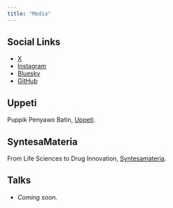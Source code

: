 ```yaml
---
title: "Media"
---
```


## Social Links
- [X](https://x.com/lk01sg)
- [Instagram](https://www.instagram.com/lk01sg)
- [Bluesky](https://bsky.app/profile/lk01sg.bsky.social)
- [GitHub](https://github.com/lk01sg)

## Uppeti
Puppik Penyawo Batin, [Uppeti](https://uppeti.substack.com).

## SyntesaMateria
From Life Sciences to Drug Innovation, [Syntesamateria](https://syntesamateria.substack.com).

## Talks
- *Coming soon.*
